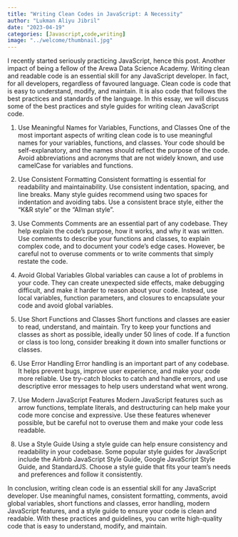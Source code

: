 ```yaml
---
title: "Writing Clean Codes in JavaScript: A Necessity"
author: "Lukman Aliyu Jibril"
date: "2023-04-19"
categories: [Javascript,code,writing]
image: "../welcome/thumbnail.jpg"
---
```



I recently started seriously practicing JavaScript, hence this post. Another impact of being a fellow of the Arewa Data Science Academy.
Writing clean and readable code is an essential skill for any JavaScript developer. In fact, for all developers, regardless of favoured language. Clean code is code that is easy to understand, modify, and maintain. It is also code that follows the best practices and standards of the language. In this essay, we will discuss some of the best practices and style guides for writing clean JavaScript code.

1. Use Meaningful Names for Variables, Functions, and Classes
One of the most important aspects of writing clean code is to use meaningful names for your variables, functions, and classes. Your code should be self-explanatory, and the names should reflect the purpose of the code. Avoid abbreviations and acronyms that are not widely known, and use camelCase for variables and functions.

2. Use Consistent Formatting
Consistent formatting is essential for readability and maintainability. Use consistent indentation, spacing, and line breaks. Many style guides recommend using two spaces for indentation and avoiding tabs. Use a consistent brace style, either the "K&R style" or the "Allman style".

3. Use Comments
Comments are an essential part of any codebase. They help explain the code's purpose, how it works, and why it was written. Use comments to describe your functions and classes, to explain complex code, and to document your code's edge cases. However, be careful not to overuse comments or to write comments that simply restate the code.

4. Avoid Global Variables
Global variables can cause a lot of problems in your code. They can create unexpected side effects, make debugging difficult, and make it harder to reason about your code. Instead, use local variables, function parameters, and closures to encapsulate your code and avoid global variables.

5. Use Short Functions and Classes
Short functions and classes are easier to read, understand, and maintain. Try to keep your functions and classes as short as possible, ideally under 50 lines of code. If a function or class is too long, consider breaking it down into smaller functions or classes.

6. Use Error Handling
Error handling is an important part of any codebase. It helps prevent bugs, improve user experience, and make your code more reliable. Use try-catch blocks to catch and handle errors, and use descriptive error messages to help users understand what went wrong.

7. Use Modern JavaScript Features
Modern JavaScript features such as arrow functions, template literals, and destructuring can help make your code more concise and expressive. Use these features whenever possible, but be careful not to overuse them and make your code less readable.

8. Use a Style Guide
Using a style guide can help ensure consistency and readability in your codebase. Some popular style guides for JavaScript include the Airbnb JavaScript Style Guide, Google JavaScript Style Guide, and StandardJS. Choose a style guide that fits your team's needs and preferences and follow it consistently.

In conclusion, writing clean code is an essential skill for any JavaScript developer. Use meaningful names, consistent formatting, comments, avoid global variables, short functions and classes, error handling, modern JavaScript features, and a style guide to ensure your code is clean and readable. With these practices and guidelines, you can write high-quality code that is easy to understand, modify, and maintain.

